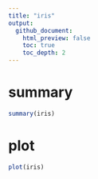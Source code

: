 ```yaml
---
title: "iris"
output:
  github_document:
    html_preview: false
    toc: true
    toc_depth: 2
---
```


# summary

```r
summary(iris)
```

# plot

```r
plot(iris)
```
